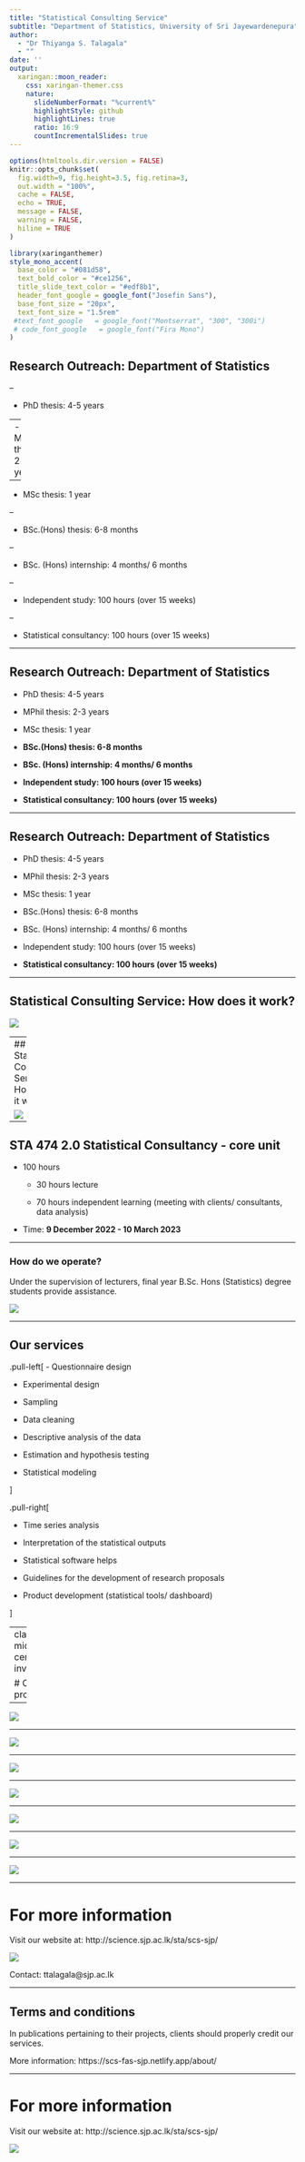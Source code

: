 ```yaml
---
title: "Statistical Consulting Service"
subtitle: "Department of Statistics, University of Sri Jayewardenepura"  
author: 
  - "Dr Thiyanga S. Talagala"
  - ""
date: ''
output:
  xaringan::moon_reader:
    css: xaringan-themer.css
    nature:
      slideNumberFormat: "%current%"
      highlightStyle: github
      highlightLines: true
      ratio: 16:9
      countIncrementalSlides: true
---
```


```r
options(htmltools.dir.version = FALSE)
knitr::opts_chunk$set(
  fig.width=9, fig.height=3.5, fig.retina=3,
  out.width = "100%",
  cache = FALSE,
  echo = TRUE,
  message = FALSE, 
  warning = FALSE,
  hiline = TRUE
)
```

```r
library(xaringanthemer)
style_mono_accent(
  base_color = "#081d58",
  text_bold_color = "#ce1256",
  title_slide_text_color = "#edf8b1",
  header_font_google = google_font("Josefin Sans"),
  base_font_size = "20px",
  text_font_size = "1.5rem"
 #text_font_google   = google_font("Montserrat", "300", "300i")
 # code_font_google   = google_font("Fira Mono")
)
```

## Research Outreach: Department of Statistics

--

- PhD thesis: 4-5 years

--
- MPhil thesis: 2-3 years 

--

- MSc thesis: 1 year

--

- BSc.(Hons) thesis: 6-8 months

--

- BSc. (Hons) internship: 4 months/ 6 months

--

- Independent study: 100 hours (over 15 weeks)

--

- Statistical consultancy: 100 hours (over 15 weeks)

---

## Research Outreach: Department of Statistics



- PhD thesis: 4-5 years


- MPhil thesis: 2-3 years 


- MSc thesis: 1 year



- **BSc.(Hons) thesis: 6-8 months**


- **BSc. (Hons) internship: 4 months/ 6 months**



- **Independent study: 100 hours (over 15 weeks)**



- **Statistical consultancy: 100 hours (over 15 weeks)**

---

## Research Outreach: Department of Statistics



- PhD thesis: 4-5 years


- MPhil thesis: 2-3 years 


- MSc thesis: 1 year



- BSc.(Hons) thesis: 6-8 months


- BSc. (Hons) internship: 4 months/ 6 months



- Independent study: 100 hours (over 15 weeks)



- **Statistical consultancy: 100 hours (over 15 weeks)**

---

## Statistical Consulting Service: How does it work?

![](i1.png)

---
## Statistical Consulting Service: How does it work?

![](i2.png)

---

## STA 474 2.0 Statistical Consultancy - core unit

- 100 hours

    - 30 hours lecture 
    
    - 70 hours independent learning (meeting with clients/ consultants, data analysis)

- Time: **9 December 2022 - 10 March 2023**

---

### How do we operate?

Under the supervision of lecturers, final year B.Sc. Hons (Statistics) degree students provide assistance.

![](unnamed.jpeg)

---

## Our services

.pull-left[
-  Questionnaire design 

- Experimental design 

- Sampling 

- Data cleaning 

- Descriptive analysis of the data 

- Estimation and hypothesis testing 

- Statistical modeling

]



.pull-right[


- Time series analysis 

- Interpretation of the statistical outputs 

- Statistical software helps

- Guidelines for the development of research proposals

- Product development (statistical tools/ dashboard)
 
]

---
class: middle, center, inverse

# Our products

---

![](i3.png)

---

![](i4.png)

---

![](i5.png)

---

![](i6.png)

---

![](i7.png)

---

![](i8.png)

---

![](i9.png)

---

# For more information

Visit our website at: http://science.sjp.ac.lk/sta/scs-sjp/

![](web.png)

Contact: ttalagala@sjp.ac.lk

---

## Terms and conditions

In publications pertaining to their projects, clients should properly credit our services.

More information: https://scs-fas-sjp.netlify.app/about/

---

# For more information

Visit our website at: http://science.sjp.ac.lk/sta/scs-sjp/

![](web.png)


